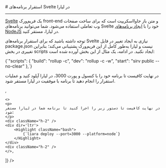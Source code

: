 

<Layout>
<Head>
<title>مستندات استقرار برنامه‌های Svelte - لیارا</title>
<meta property="og:title" content="مستندات خدمات رایانش ابری لیارا" />
<meta property="og:description" content="مستندات مربوط به نحوه استقرار برنامه‌های Svelte در پلتفرم NodeJS در لیارا"  />
</Head>
# استقرار برنامه‌های Svelte در لیارا
<hr className="mb-2" />
<a href="https://svelte.dev/" className="text-[#2196f3] ">Svelte</a> یک فریم‌ورک front-end و متن باز جاوااسکریپت است که برای ساخت صفحات وب تعاملی استفاده می‌شود. شما می‌توانید برنامه‌های Svelte خود را با <a href="../../how-tos/create-app" className="text-[#2196f3] ">ایجاد برنامه‌های NodeJS</a> در لیارا، مستقر کنید.
<div className='h-2' />

توجه داشته باشید که برای استقرار برنامه‌های Svelte نیازی به ایجاد تغییر در فایل <Important>package.json</Important> نیست و لیارا به‌طور کامل از این فریم‌ورک پشتیبانی می‌کند؛ بنابراین تغییری در بخش <Important>scripts</Important> ایجاد نکنید. در ادامه، یک مثال از این بخش آورده شده است:

<div className="h-2" />
<div dir='ltr'>
    <Highlight className="json">
        {`"scripts": {
  "build": "rollup -c",
  "dev": "rollup -c -w",
  "start": "sirv public --no-clear"
},`}
    </Highlight>
</div>
<div className="h-2" />

<Section id="deploy" title="استقرار برنامه" />
<Tabs 
    tabs={["Liara Console", "Liara CLI"]} 
    content={[
    <>
    <p>در نهایت کافیست تا برنامه خود را با کنسول و پورت 3000، در لیارا آپلود کنید و عملیات استقرار را انجام دهید تا برنامه با موفقیت در لیارا مستقر شود.</p>
    </>,

    <>
    <p>
    در نهایت کافیست تا دستور زیر را اجرا کنید تا برنامه شما در لیارا مستقر شود:
    </p>
    <div className="h-2" />
    <div dir='ltr'>
        <Highlight className="bash">
            {`liara deploy --port=3000 --platform=node`}
        </Highlight>
    </div>
    <div className="h-2" />
    </>,

]} 
/>

</Layout>
